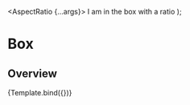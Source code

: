 

<Meta title="Layout/Aspect ratio" component={AspectRatio} />

  <AspectRatio {...args}>
    <Box backgroundColor="red.500">I am in the box with a ratio</Box>
  </AspectRatio>
);

# Box

## Overview

<Canvas>
  <Story
    name="Overview"
    args={{
      ratio: 4 / 3,
      width: 300,
    }}
  >
    {Template.bind({})}
  </Story>
</Canvas>

